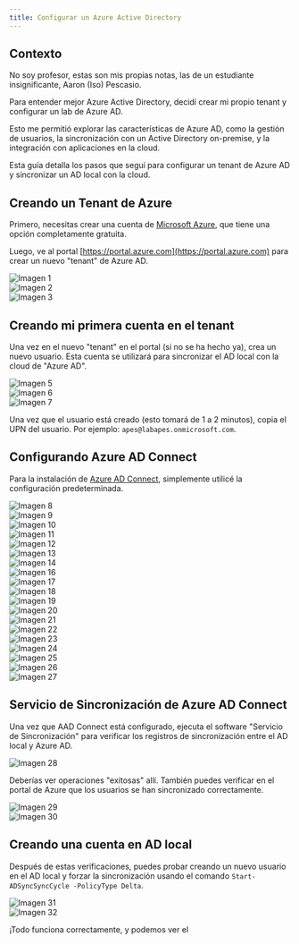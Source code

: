 ```yaml
---
title: Configurar un Azure Active Directory
---
```

## Contexto

No soy profesor, estas son mis propias notas, las de un estudiante insignificante, Aaron (Iso) Pescasio.

Para entender mejor Azure Active Directory, decidí crear mi propio tenant y configurar un lab de Azure AD.

Esto me permitió explorar las características de Azure AD, como la gestión de usuarios, la sincronización con un Active Directory on-premise, y la integración con aplicaciones en la cloud.

Esta guía detalla los pasos que seguí para configurar un tenant de Azure AD y sincronizar un AD local con la cloud.

## Creando un Tenant de Azure

Primero, necesitas crear una cuenta de [Microsoft Azure](https://azure.microsoft.com/es-es/pricing/purchase-options/azure-account), que tiene una opción completamente gratuita.

Luego, ve al portal [https://portal.azure.com](https://portal.azure.com) para crear un nuevo "tenant" de Azure AD.

![Imagen 1](/images/azure/1.PNG)  
![Imagen 2](/images/azure/2.PNG)  
![Imagen 3](/images/azure/3.PNG)  

## Creando mi primera cuenta en el tenant

Una vez en el nuevo "tenant" en el portal (si no se ha hecho ya), crea un nuevo usuario. Esta cuenta se utilizará para sincronizar el AD local con la cloud de "Azure AD".

![Imagen 5](/images/azure/5.PNG)  
![Imagen 6](/images/azure/6.PNG)  
![Imagen 7](/images/azure/7.PNG)  

Una vez que el usuario está creado (esto tomará de 1 a 2 minutos), copia el UPN del usuario. Por ejemplo: `apes@labapes.onmicrosoft.com`.

## Configurando Azure AD Connect

Para la instalación de [Azure AD Connect](https://www.microsoft.com/es-ES/download/details.aspx?id=47594), simplemente utilicé la configuración predeterminada.

![Imagen 8](/images/azure/8.PNG)  
![Imagen 9](/images/azure/9.PNG)  
![Imagen 10](/images/azure/10.PNG)  
![Imagen 11](/images/azure/11.PNG)  
![Imagen 12](/images/azure/12.PNG)  
![Imagen 13](/images/azure/13.PNG)  
![Imagen 14](/images/azure/14.PNG)  
![Imagen 16](/images/azure/16.PNG)  
![Imagen 17](/images/azure/17.PNG)  
![Imagen 18](/images/azure/18.PNG)  
![Imagen 19](/images/azure/19.PNG)  
![Imagen 20](/images/azure/20.PNG)  
![Imagen 21](/images/azure/21.PNG)  
![Imagen 22](/images/azure/22.PNG)  
![Imagen 23](/images/azure/23.PNG)  
![Imagen 24](/images/azure/24.PNG)  
![Imagen 25](/images/azure/25.PNG)  
![Imagen 26](/images/azure/26.PNG)  
![Imagen 27](/images/azure/27.PNG)  

## Servicio de Sincronización de Azure AD Connect

Una vez que AAD Connect está configurado, ejecuta el software "Servicio de Sincronización" para verificar los registros de sincronización entre el AD local y Azure AD.

![Imagen 28](/images/azure/28.PNG)  

Deberías ver operaciones "exitosas" allí. También puedes verificar en el portal de Azure que los usuarios se han sincronizado correctamente.

![Imagen 29](/images/azure/29.PNG)  
![Imagen 30](/images/azure/30.PNG)  

## Creando una cuenta en AD local

Después de estas verificaciones, puedes probar creando un nuevo usuario en el AD local y forzar la sincronización usando el comando `Start-ADSyncSyncCycle -PolicyType Delta`.

![Imagen 31](/images/azure/31.PNG)  
![Imagen 32](/images/azure/32.PNG)  

¡Todo funciona correctamente, y podemos ver el